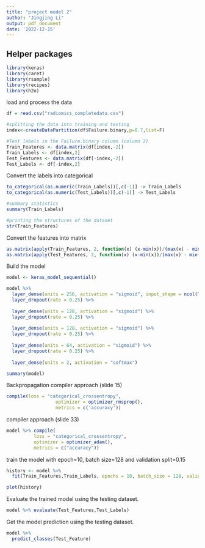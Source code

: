 ---
title: "project model 2"
author: "Jingjing Li"
output: pdf_document
date: '2022-12-15'
---

## Helper packages

```{r}
library(keras)
library(caret)
library(rsample)   
library(recipes)   
library(h2o)      
```


load and process the data
```{r}
df = read.csv("radiomics_completedata.csv")

#splitting the data into training and testing
index<-createDataPartition(df$Failure.binary,p=0.7,list=F)

#Test labels in the Failure.binary column (column 2)
Train_Features <- data.matrix(df[index,-2])
Train_Labels <- df[index,2]
Test_Features <- data.matrix(df[-index,-2])
Test_Labels <- df[-index,2]
```

Convert the labels into categorical 
```{r}
to_categorical(as.numeric(Train_Labels))[,c(-1)] -> Train_Labels
to_categorical(as.numeric(Test_Labels))[,c(-1)] -> Test_Labels

#summary statistics
summary(Train_Labels)

#printing the structures of the dataset
str(Train_Features)
```

Convert the features into matrix 
```{r}
as.matrix(apply(Train_Features, 2, function(x) (x-min(x))/(max(x) - min(x)))) -> Train_Features
as.matrix(apply(Test_Features, 2, function(x) (x-min(x))/(max(x) - min(x)))) -> Test_Features
```

Build the model

```{r}
model <- keras_model_sequential()

model %>%
  layer_dense(units = 256, activation = "sigmoid", input_shape = ncol(Train_Features)) %>%
  layer_dropout(rate = 0.25) %>% 
  
  layer_dense(units = 128, activation = "sigmoid") %>%
  layer_dropout(rate = 0.25) %>% 
  
  layer_dense(units = 128, activation = "sigmoid") %>%
  layer_dropout(rate = 0.25) %>% 
  
  layer_dense(units = 64, activation = "sigmoid") %>%
  layer_dropout(rate = 0.25) %>%
  
  layer_dense(units = 2, activation = "softmax")

summary(model)

```

Backpropagation compiler approach (slide 15)
```{r}
compile(loss = "categorical_crossentropy",
                  optimizer = optimizer_rmsprop(),
                  metrics = c('accuracy'))
```

compiler approach (slide 33)
```{r}
model %>% compile(
          loss = "categorical_crossentropy",
          optimizer = optimizer_adam(),
          metrics = c("accuracy"))
```

train the model with epoch=10, batch size=128 and validation split=0.15
```{r}
history <- model %>% 
  fit(Train_Features,Train_Labels, epochs = 10, batch_size = 128, validation_split = 0.15)

plot(history)
```

Evaluate the trained model using the testing dataset. 
```{r}
model %>% evaluate(Test_Features,Test_Labels)
```

Get the model prediction using the testing dataset.
```{r}
model %>%
  predict_classes(Test_Feature)
```














